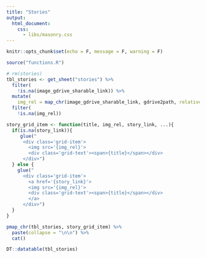 ```yaml
---
title: "Stories"
output:
  html_document:
    css: 
      - libs/masonry.css
---
```


```r
knitr::opts_chunk$set(echo = F, message = F, warning = F)
```

<script src="https://unpkg.com/masonry-layout@4/dist/masonry.pkgd.min.js"></script>

<div class="grid">

```r
source("functions.R")

# rm(stories)
tbl_stories <- get_sheet("stories") %>% 
  filter(
    !is.na(image_gdrive_sharable_link)) %>% 
  mutate(
    img_rel = map_chr(image_gdrive_sharable_link, gdrive2path, relative_pfx = "")) %>% 
  filter(
    !is.na(img_rel))

story_grid_item <- function(title, img_rel, story_link, ...){
  if(is.na(story_link)){
     glue("
      <div class='grid-item'>
        <img src='{img_rel}'>
        <div class='grid-text'><span>{title}</span></div>
      </div>")
  } else {
    glue("
      <div class='grid-item'>
        <a href='{story_link}'>
        <img src='{img_rel}'>
        <div class='grid-text'><span>{title}</span></div>
        </a>
      </div>")
  }
}

pmap_chr(tbl_stories, story_grid_item) %>% 
  paste(collapse = "\n\n") %>% 
  cat()
```
</div>

<script>
$('.grid').masonry({
  // options
  itemSelector: '.grid-item',
  columnWidth: 200
});
</script>

```r
DT::datatable(tbl_stories)
```

<!--
- Overall
  - How loud is my sanctuary?
  - COVID-19 signals/impacts
- East Coast
  - Baleen whale & dolphin regional presence
  - COVID-19 signals/impacts
- Pacific Islands
  - Humpback whale-song occurrence
  - Human-made sound occurence
- West Coast
  - Ships & whales in OCNMS
  - Seal bombs in Monterey
-->